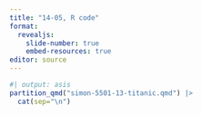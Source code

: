 ```yaml
---
title: "14-05, R code"
format: 
  revealjs:
    slide-number: true
    embed-resources: true
editor: source
---
```


```r
#| output: asis
partition_qmd("simon-5501-13-titanic.qmd") |>
  cat(sep="\n")
```

